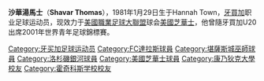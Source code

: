 {{Football player infobox| playername= 沙華湯馬士
| fullname = Shavar Thomas
| nickname = 
| image = [[Image:Shavar_Thomas_in_Toronto_2010.jpg|200px]]
| dateofbirth = {{birth date and age|1981|1|29}}
| cityofbirth = Hannah Town 
| countryofbirth = [[牙買加|牙買加]]
| height = {{height|ft=6|in=1}}
| currentclub  = [[美國芝華士|美國芝華士]]
| clubnumber = 
| position = 後衛
| youthyears = 1999-01<br/>2001-02
| youthclubs = {{tsl|en|Hazard United F.C.||波特摩爾聯隊}}<br/>[[康涅狄格大学|康乃狄克大學]]
| years = 2003<br/>2004–2006<br/>2007<br/>2007–
| clubs = [[達拉斯燃燒|達拉斯燃燒]]<br/>[[堪薩斯城巫師|堪薩斯城巫師]]<br/>[[洛杉磯銀河|洛杉磯銀河]]<br/>[[美國芝華士|美國芝華士]]
| caps(goals) = {{0}}15 {{0}}(1)<br/>{{0}}76 {{0}}(2)<br/>{{0}}{{0}}0 {{0}}(0)<br/>{{0}}32 {{0}}(0)
| nationalyears = 1999–
| nationalteam = [[牙買加國家足球隊|牙買加]]
| nationalcaps(goals) = {{0}}12 {{0}}(0)
| pcupdate = 26 May 2007
| ntupdate = 9 June 2006
}}
'''沙華湯馬士'''（'''Shavar Thomas'''），1981年1月29日生于Hannah Town，[[牙買加|牙買加]]职业足球运动员，现效力于[[美國職業足球大聯盟|美國職業足球大聯盟]]球会[[美國芝華士|美國芝華士]]，他曾隨牙買加U20出席2001年世界青年足球錦標賽。

{{DEFAULTSORT:Thomas, Shavar}}
[[Category:牙买加足球运动员|Category:牙买加足球运动员]]
[[Category:FC達拉斯球員|Category:FC達拉斯球員]]
[[Category:堪薩斯城巫師球員|Category:堪薩斯城巫師球員]]
[[Category:洛杉磯銀河球員|Category:洛杉磯銀河球員]]
[[Category:美國芝華士球員|Category:美國芝華士球員]]
[[Category:康乃狄克大學校友|Category:康乃狄克大學校友]]
[[Category:霍奇科斯学校校友|Category:霍奇科斯学校校友]]